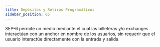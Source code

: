 ```yaml
---
title: Depósitos y Retiros Programáticos
sidebar_position: 65
---
```



SEP-6 permite un medio mediante el cual las billeteras y/o exchanges interactúan con un anchor en nombre de los usuarios, sin requerir que el usuario interactúe directamente con la entrada y salida.

<DocCardList />
